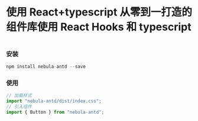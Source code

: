 
<Meta title="Welcome" />

# 使用 React+typescript 从零到一打造的组件库使用 React Hooks 和 typescript

```

```

### 安装

```javascript
npm install nebula-antd --save
```

### 使用

```javascript
// 加载样式
import "nebula-antd/dist/index.css";
// 引入组件
import { Button } from "nebula-antd";
```
